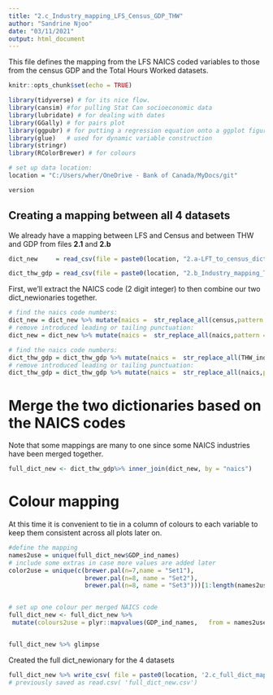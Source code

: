---
title: "2.c_Industry_mapping_LFS_Census_GDP_THW"
author: "Sandrine Njoo"
date: "03/11/2021"
output: html_document
---

This file defines the mapping from the LFS NAICS coded variables to those from the census GDP and the Total Hours Worked datasets.


```{r setup, include=FALSE}
knitr::opts_chunk$set(echo = TRUE)
```

```{R, message = FALSE, warning = FALSE}
library(tidyverse) # for its nice flow.
library(cansim) #for pulling Stat Can socioeconomic data
library(lubridate) # for dealing with dates
library(GGally) # for pairs plot
library(ggpubr) # for putting a regression equation onto a ggplot figure
library(glue)   # used for dynamic variable construction
library(stringr)
library(RColorBrewer) # for colours

# set up data location:
location = "C:/Users/wher/OneDrive - Bank of Canada/MyDocs/git"
```


```{r}

version
```





## Creating a mapping between all 4 datasets



We already have a mapping between LFS and Census and between THW and GDP from files **2.1** and **2.b**
```{r, message = FALSE, warning = FALSE}

dict_new     = read_csv(file = paste0(location, "2.a-LFT_to_census_dictionary.csv"))

dict_thw_gdp = read_csv(file = paste0(location, "2.b_Industry_mapping_THW_Census_GDP_THW.csv"))

```


First, we'll extract the NAICS code (2 digit integer) to then combine our two dict_newionaries together. 



```{r}
# find the naics code numbers:
dict_new = dict_new %>% mutate(naics =  str_replace_all(census,pattern = "[^\\d]+", replacement = "_"))
# remove introduced leading or tailing punctuation:
dict_new = dict_new %>% mutate(naics =  str_replace_all(naics,pattern = "(^_)|(_$)", replacement = ""))

# find the naics code numbers:
dict_thw_gdp = dict_thw_gdp %>% mutate(naics =  str_replace_all(THW_ind_names,pattern = "[^\\d]+", replacement = "_"))
# remove introduced leading or tailing punctuation:
dict_thw_gdp = dict_thw_gdp %>% mutate(naics =  str_replace_all(naics,pattern = "(^_)|(_$)", replacement = ""))

```

# Merge the two dictionaries based on the NAICS codes

Note that some mappings are many to one since some NAICS industries have been merged together.  

```{r}
full_dict_new <- dict_thw_gdp%>% inner_join(dict_new, by = "naics")

```


# Colour mapping
At this time it is convenient to tie in a column of colours to each variable to keep them consistent across all plots later on.
```{r}
#define the mapping
names2use = unique(full_dict_new$GDP_ind_names)
# include some extras in case more values are added later
color2use = unique(c(brewer.pal(n=7,name = "Set1"),
                     brewer.pal(n=8, name = "Set2"),
                     brewer.pal(n=8, name = "Set3")))[1:length(names2use)]


# set up one colour per merged NAICS code
full_dict_new <- full_dict_new %>% 
 mutate(colours2use = plyr::mapvalues(GDP_ind_names,   from = names2use,      to = color2use))


full_dict_new %>% glimpse
```

Created the full dict_newionary for the 4 datasets
```{r}
full_dict_new %>% write_csv( file = paste0(location, '2.c_full_dict_mapping_THW_GDP_LFS_Census.csv'))
# previously saved as read.csv( 'full_dict_new.csv')
```